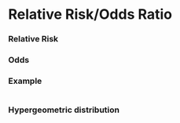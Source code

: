 # Relative Risk/Odds Ratio

### Relative Risk

### Odds

### Example

```r


```

### Hypergeometric distribution

